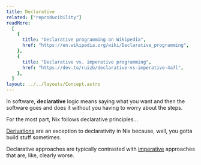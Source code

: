 ```yaml
---
title: Declarative
related: ["reproducibility"]
readMore:
  [
    {
      title: "Declarative programming on Wikipedia",
      href: "https://en.wikipedia.org/wiki/Declarative_programming",
    },
    {
      title: "Declarative vs. imperative programming",
      href: "https://dev.to/ruizb/declarative-vs-imperative-4a7l",
    },
  ]
layout: ../../layouts/Concept.astro
---
```


In software, **declarative** logic means saying what you want and then the software goes and does it
without you having to worry about the steps.

For the most part, Nix follows declarative principles...

[Derivations](/concepts/derivation) are an exception to declarativity in Nix because, well, you
gotta build stuff sometimes.

Declarative approaches are typically contrasted with [imperative] approaches that are, like,
clearly worse.

[imperative]: https://en.wikipedia.org/wiki/Imperative_programming
